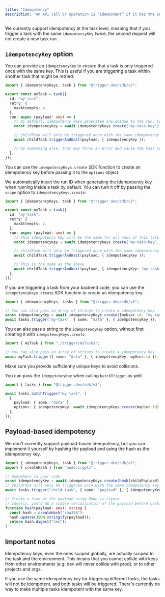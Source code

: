 ```yaml
---
title: "Idempotency"
description: "An API call or operation is “idempotent” if it has the same result when called more than once."
---
```


We currently support idempotency at the task level, meaning that if you trigger a task with the same `idempotencyKey` twice, the second request will not create a new task run.

## `idempotencyKey` option

You can provide an `idempotencyKey` to ensure that a task is only triggered once with the same key. This is useful if you are triggering a task within another task that might be retried:

```typescript
import { idempotencyKeys, task } from "@trigger.dev/sdk/v3";

export const myTask = task({
  id: "my-task",
  retry: {
    maxAttempts: 4,
  },
  run: async (payload: any) => {
    // By default, idempotency keys generated are unique to the run, to prevent retries from duplicating child tasks
    const idempotencyKey = await idempotencyKeys.create("my-task-key");

    // childTask will only be triggered once with the same idempotency key
    await childTask.triggerAndWait(payload, { idempotencyKey });

    // Do something else, that may throw an error and cause the task to be retried
  },
});
```

You can use the `idempotencyKeys.create` SDK function to create an idempotency key before passing it to the `options` object.

We automatically inject the run ID when generating the idempotency key when running inside a task by default. You can turn it off by passing the `scope` option to `idempotencyKeys.create`:

```typescript
import { idempotencyKeys, task } from "@trigger.dev/sdk/v3";

export const myTask = task({
  id: "my-task",
  retry: {
    maxAttempts: 4,
  },
  run: async (payload: any) => {
    // This idempotency key will be the same for all runs of this task
    const idempotencyKey = await idempotencyKeys.create("my-task-key", { scope: "global" });

    // childTask will only be triggered once with the same idempotency key
    await childTask.triggerAndWait(payload, { idempotencyKey });

    // This is the same as the above
    await childTask.triggerAndWait(payload, { idempotencyKey: "my-task-key" });
  },
});
```

If you are triggering a task from your backend code, you can use the `idempotencyKeys.create` SDK function to create an idempotency key.

```typescript
import { idempotencyKeys, tasks } from "@trigger.dev/sdk/v3";

// You can also pass an array of strings to create a idempotency key
const idempotencyKey = await idempotencyKeys.create([myUser.id, "my-task"]);
await tasks.trigger("my-task", { some: "data" }, { idempotencyKey });
```

You can also pass a string to the `idempotencyKey` option, without first creating it with `idempotencyKeys.create`.

```typescript
import { myTask } from "./trigger/myTasks";

// You can also pass an array of strings to create a idempotency key
await myTask.trigger({ some: "data" }, { idempotencyKey: myUser.id });
```

<Note>Make sure you provide sufficiently unique keys to avoid collisions.</Note>

You can pass the `idempotencyKey` when calling `batchTrigger` as well:

```typescript
import { tasks } from "@trigger.dev/sdk/v3";

await tasks.batchTrigger("my-task", [
  {
    payload: { some: "data" },
    options: { idempotencyKey: await idempotencyKeys.create(myUser.id) },
  },
]);
```

## Payload-based idempotency

We don't currently support payload-based idempotency, but you can implement it yourself by hashing the payload and using the hash as the idempotency key.

```typescript
import { idempotencyKeys, task } from "@trigger.dev/sdk/v3";
import { createHash } from "node:crypto";

// Somewhere in your code
const idempotencyKey = await idempotencyKeys.create(hash(childPayload));
// childTask will only be triggered once with the same idempotency key
await tasks.trigger("child-task", { some: "payload" }, { idempotencyKey });

// Create a hash of the payload using Node.js crypto
// Ideally, you'd do a stable serialization of the payload before hashing, to ensure the same payload always results in the same hash
function hash(payload: any): string {
  const hash = createHash("sha256");
  hash.update(JSON.stringify(payload));
  return hash.digest("hex");
}
```

## Important notes

Idempotency keys, even the ones scoped globally, are actually scoped to the task and the environment. This means that you cannot collide with keys from other environments (e.g. dev will never collide with prod), or to other projects and orgs.

If you use the same idempotency key for triggering different tasks, the tasks will not be idempotent, and both tasks will be triggered. There's currently no way to make multiple tasks idempotent with the same key.
